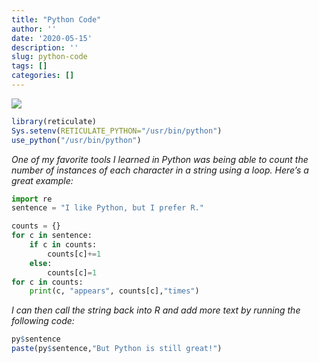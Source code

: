 ```yaml
---
title: "Python Code"
author: ''
date: '2020-05-15'
description: ''
slug: python-code
tags: []
categories: []
---
```

![](/blog/2020-05-15-python-code_files/codingdog.jpeg)
```r
library(reticulate)
Sys.setenv(RETICULATE_PYTHON="/usr/bin/python")
use_python("/usr/bin/python")
```
*One of my favorite tools I learned in Python was being able to count the number of instances of each character in a string using a loop. Here's a great example:*
```python
import re
sentence = "I like Python, but I prefer R."

counts = {}           
for c in sentence:     
    if c in counts:    
        counts[c]+=1 
    else:
        counts[c]=1    
for c in counts:
    print(c, "appears", counts[c],"times")
```
*I can then call the string back into R and add more text by running the following code:*
```r
py$sentence
paste(py$sentence,"But Python is still great!")
```


